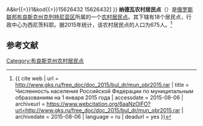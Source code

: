 {{Infobox Settlement
| official_name = 纳德瓦农村居民点
| native_name = Надвинское сельское поселение
| settlement_type = [[农村居民点|农村居民点]]
| subdivision_type = [[国家|国家]]
| subdivision_type1 = [[州_(俄罗斯)|州]]
| subdivision_type2 = [[区_(苏联)|区]]
| subdivision_name = {{RUS}}
| subdivision_name1 = [[布良斯克州|布良斯克州]]
| subdivision_name2 = [[克列特尼亚区|克列特尼亚区]]
| seat_type = 行政中心
| seat = 西尼茨科耶
| population_as_of=2015
| population_footnotes = <ref name=stat />
| population_total = 675
| coordinates_display = inline,title
| latd =  | latm =  | lats =  | latNS = N
| longd =  | longm =  | longs =  | longEW = E
| timezone = [[莫斯科时间|MSK]]
| utc_offset = +3
| blank_name = [[俄罗斯市政土地区划代码|OKTMO编码]]
| blank_info = [http://classif.spb.ru/classificators/view/tma.php?st{{=}}A&kr{{=}}1&kod{{=}}15626432 15626432]
}}
'''纳德瓦农村居民点'''（{{lang-ru|Надвинское сельское поселение}}）是[[俄罗斯联邦|俄罗斯联邦]][[布良斯克州|布良斯克州]][[克列特尼亚区|克列特尼亚区]]所属的一个[[农村居民点|农村居民点]]。其下辖有18个居民点，行政中心为西尼茨科耶。据2015年统计，该农村居民点的人口为675人。<ref name=stat>{{ cite web | url = http://www.gks.ru/free_doc/doc_2015/bul_dr/mun_obr2015.rar | title = Численность населения Российской Федерации по муниципальным образованиям на 1 января 2015 года | accessdate = 2015-08-06 | archiveurl = https://www.webcitation.org/6aaNzOlFO?url=http://www.gks.ru/free_doc/doc_2015/bul_dr/mun_obr2015.rar | archivedate = 2015-08-06 | language = ru | deadurl = yes }}</ref>

== 参考文献 ==
{{reflist}}

{{Russia-stub}}

[[Category:布良斯克州农村居民点|Category:布良斯克州农村居民点]]